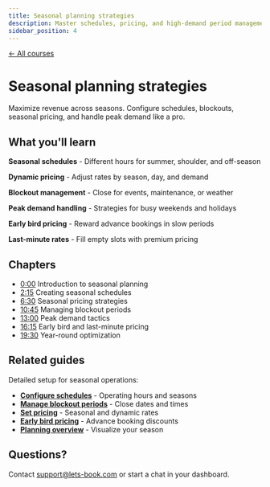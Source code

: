 ```yaml
---
title: Seasonal planning strategies
description: Master schedules, pricing, and high-demand period management
sidebar_position: 4
---
```



<div style={{marginBottom: '2rem'}}>
  <a href="/courses" style={{color: '#12c19b', textDecoration: 'none', fontWeight: '600', display: 'inline-flex', alignItems: 'center', gap: '0.5rem', transition: 'opacity 0.2s', background: 'none', padding: 0, border: 'none'}}>
    ← All courses
  </a>
</div>

# Seasonal planning strategies

<VideoPlayer videoId="VIDEO_ID_HERE" title="Seasonal planning strategies" />

Maximize revenue across seasons. Configure schedules, blockouts, seasonal pricing, and handle peak demand like a pro.

## What you'll learn

**Seasonal schedules** - Different hours for summer, shoulder, and off-season

**Dynamic pricing** - Adjust rates by season, day, and demand

**Blockout management** - Close for events, maintenance, or weather

**Peak demand handling** - Strategies for busy weekends and holidays

**Early bird pricing** - Reward advance bookings in slow periods

**Last-minute rates** - Fill empty slots with premium pricing

## Chapters

- [0:00](https://www.youtube.com/watch?v=VIDEO_ID_HERE&t=0s) Introduction to seasonal planning
- [2:15](https://www.youtube.com/watch?v=VIDEO_ID_HERE&t=135s) Creating seasonal schedules
- [6:30](https://www.youtube.com/watch?v=VIDEO_ID_HERE&t=390s) Seasonal pricing strategies
- [10:45](https://www.youtube.com/watch?v=VIDEO_ID_HERE&t=645s) Managing blockout periods
- [13:00](https://www.youtube.com/watch?v=VIDEO_ID_HERE&t=780s) Peak demand tactics
- [16:15](https://www.youtube.com/watch?v=VIDEO_ID_HERE&t=975s) Early bird and last-minute pricing
- [19:30](https://www.youtube.com/watch?v=VIDEO_ID_HERE&t=1170s) Year-round optimization

## Related guides

Detailed setup for seasonal operations:

- **[Configure schedules](/guides/settings/rental-schedules)** - Operating hours and seasons
- **[Manage blockout periods](/guides/day-to-day/blockout-periods)** - Close dates and times
- **[Set pricing](/guides/settings/rental-pricing)** - Seasonal and dynamic rates
- **[Early bird pricing](/guides/boost-revenue/set-early-bird-and-last-minute-pricing)** - Advance booking discounts
- **[Planning overview](/guides/day-to-day/planning-overview)** - Visualize your season

## Questions?

Contact [support@lets-book.com](mailto:support@lets-book.com) or start a chat in your dashboard.
